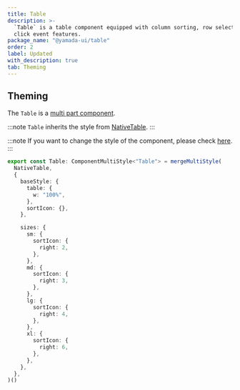 ```yaml
---
title: Table
description: >-
  `Table` is a table component equipped with column sorting, row selection, and
  click event features.
package_name: "@yamada-ui/table"
order: 2
label: Updated
with_description: true
tab: Theming
---
```


## Theming

The `Table` is a [multi part component](/styled-system/theming/component-styles#multi-part-components).

:::note
`Table` inherits the style from [NativeTable](/components/data-display/native-table).
:::

:::note
If you want to change the style of the component, please check [here](/styled-system/theming/customize-theme#changing-the-style-of-components).
:::

```ts
export const Table: ComponentMultiStyle<"Table"> = mergeMultiStyle(
  NativeTable,
  {
    baseStyle: {
      table: {
        w: "100%",
      },
      sortIcon: {},
    },

    sizes: {
      sm: {
        sortIcon: {
          right: 2,
        },
      },
      md: {
        sortIcon: {
          right: 3,
        },
      },
      lg: {
        sortIcon: {
          right: 4,
        },
      },
      xl: {
        sortIcon: {
          right: 6,
        },
      },
    },
  },
)()
```
